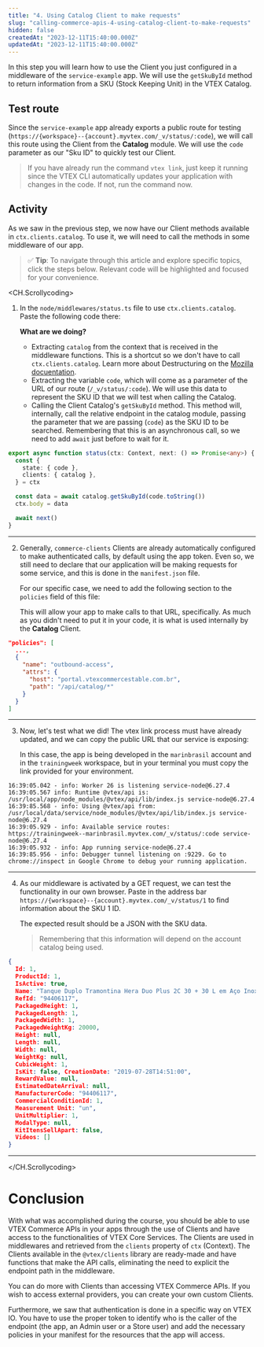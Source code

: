 ```yaml
---
title: "4. Using Catalog Client to make requests"
slug: "calling-commerce-apis-4-using-catalog-client-to-make-requests"
hidden: false
createdAt: "2023-12-11T15:40:00.000Z"
updatedAt: "2023-12-11T15:40:00.000Z"
---
```


In this step you will learn how to use the Client you just configured in a middleware of the `service-example` app. We will use the `getSkuById` method to return information from a SKU (Stock Keeping Unit) in the VTEX Catalog.

## Test route

Since the `service-example` app already exports a public route for testing (`https://{workspace}--{account}.myvtex.com/_v/status/:code`), we will call this route using the Client from the **Catalog** module. We will use the `code` parameter as our "Sku ID" to quickly test our Client.

> If you have already run the command `vtex link`, just keep it running since the VTEX CLI automatically updates your application with changes in the code. If not, run the command now.

## Activity

As we saw in the previous step, we now have our Client methods available in `ctx.clients.catalog`. To use it, we will need to call the methods in some middleware of our app.

> ✅ **Tip**: To navigate through this article and explore specific topics, click the steps below. Relevant code will be highlighted and focused for your convenience.

<CH.Scrollycoding>

1. In the `node/middlewares/status.ts` file to use `ctx.clients.catalog`. Paste the following code there:

   **What are we doing?**

   - Extracting `catalog` from the context that is received in the middleware functions. This is a shortcut so we don't have to call `ctx.clients.catalog`. Learn more about Destructuring on the [Mozilla docuentation](https://developer.mozilla.org/en-US/docs/Web/JavaScript/Reference/Operators/Destructuring_assignment).
   - Extracting the variable `code`, which will come as a parameter of the URL of our route (`/_v/status/:code`). We will use this data to represent the SKU ID that we will test when calling the Catalog.
   - Calling the Client Catalog's `getSkuById` method. This method will, internally, call the relative endpoint in the catalog module, passing the parameter that we are passing (`code`) as the SKU ID to be searched. Remembering that this is an asynchronous call, so we need to add `await` just before to wait for it.

```typescript node/middlewares/status.ts
export async function status(ctx: Context, next: () => Promise<any>) {
  const {
    state: { code },
    clients: { catalog },
  } = ctx

  const data = await catalog.getSkuById(code.toString())
  ctx.body = data

  await next()
}
```

---

2. Generally, `commerce-clients` Clients are already automatically configured to make authenticated calls, by default using the app token. Even so, we still need to declare that our application will be making requests for some service, and this is done in the `manifest.json` file.

   For our specific case, we need to add the following section to the `policies` field of this file:

   This will allow your app to make calls to that URL, specifically. As much as you didn't need to put it in your code, it is what is used internally by the **Catalog** Client.

```json manifest.json
"policies": [
  ...,
  {
    "name": "outbound-access",
    "attrs": {
      "host": "portal.vtexcommercestable.com.br",
      "path": "/api/catalog/*"
    }
  }
]
```

---

3. Now, let's test what we did! The vtex link process must have already updated, and we can copy the public URL that our service is exposing:

   In this case, the app is being developed in the `marinbrasil` account and in the `trainingweek` workspace, but in your terminal you must copy the link provided for your environment.

```  console
16:39:05.042 - info: Worker 26 is listening service-node@6.27.4 16:39:05.567 info: Runtime @vtex/api is: /usr/local/app/node_modules/@vtex/api/lib/index.js service-node@6.27.4
16:39:85.568 - info: Using @vtex/api from: /usr/local/data/service/node_modules/@vtex/api/lib/index.js service-node@6.27.4
16:39:05.929 - info: Available service routes:
https://trainingweek--marinbrasil.myvtex.com/_v/status/:code service-node@6.27.4
16:39:05.932 - info: App running service-node@6.27.4
16:39:85.956 - info: Debugger tunnel listening on :9229. Go to chrome://inspect in Google Chrome to debug your running application.
```

---

4. As our middleware is activated by a GET request, we can test the functionality in our own browser. Paste in the address bar `https://{workspace}--{account}.myvtex.com/_v/status/1` to find information about the SKU 1 ID.

   The expected result should be a JSON with the SKU data.

   > Remembering that this information will depend on the account catalog being used.

```json https://{workspace}--{account}.myvtex.com/_v/status/1
{
  Id: 1,
  ProductId: 1,
  IsActive: true,
  Name: "Tanque Duplo Tramontina Hera Duo Plus 2C 30 + 30 L em Aço Inox Acetinado 120 x 55 cm",
  RefId: "94406117",
  PackagedHeight: 1,
  PackagedLength: 1,
  PackagedWidth: 1,
  PackagedWeightKg: 20000,
  Height: null,
  Length: null,
  Width: null,
  WeightKg: null,
  CubicWeight: 1,
  IsKit: false, CreationDate: "2019-07-28T14:51:00",
  RewardValue: null,
  EstimatedDateArrival: null,
  ManufacturerCode: "94406117",
  CommercialConditionId: 1,
  Measurement Unit: "un",
  UnitMultiplier: 1,
  ModalType: null,
  KitItensSellApart: false,
  Videos: []
}
```

---

</CH.Scrollycoding>

# Conclusion

With what was accomplished during the course, you should be able to use VTEX Commerce APIs in your apps through the use of Clients and have access to the functionalities of VTEX Core Services. The Clients are used in middlewares and retrieved from the `clients` property of `ctx` (Context). The Clients available in the `@vtex/clients` library are ready-made and have functions that make the API calls, eliminating the need to explicit the endpoint path in the middleware.

You can do more with Clients than accessing VTEX Commerce APIs. If you wish to access external providers, you can create your own custom Clients.

Furthermore, we saw that authentication is done in a specific way on VTEX IO. You have to use the proper token to identify who is the caller of the endpoint (the app, an Admin user or a Store user) and add the necessary policies in your manifest for the resources that the app will access.
